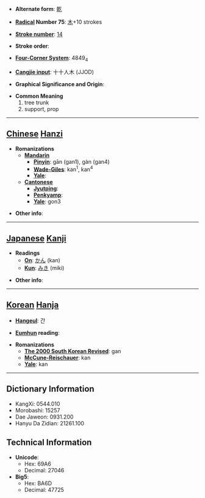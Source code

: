 * '''Alternate form''': [[乾]]

* '''[[Wiktionary:Chinese radical index| Radical]] Number 75''': [[Wiktionary:Chinese radical index 木|木]]+10 strokes

* '''[[Wiktionary:Chinese total strokes index|Stroke number]]''': [[Wiktionary:Chinese total strokes index 14|14]]

* '''Stroke order''': 

* '''[[Wiktionary:Chinese four corner index|Four-Corner System]]''': 4849<sub>4</sub>

* '''[[Wiktionary:Chinese Cangjie index|Cangjie input]]''': 十十人木 (JJOD)

* '''Graphical Significance and Origin''': 

* '''Common Meaning'''
*#tree trunk
*# support, prop


----

== [[Chinese]] [[Hanzi]] ==

* '''Romanizations'''
** '''[[Mandarin]]'''
*** '''[[Pinyin]]''': gān (gan1), gàn (gan4)
*** '''[[Wade-Giles]]''': kan<sup>1</sup>, kan<sup>4</sup>
*** '''[[Yale]]''': 
** '''[[Cantonese]]'''
*** '''[[Jyutping]]''':
*** '''[[Penkyamp]]''': 
*** '''[[Yale]]''': gon3

* '''Other info''': 

----

== [[Japanese]] [[Kanji]] ==

* '''Readings'''
** '''[[On]]''': [[かん]] (kan)
** '''[[Kun]]''': [[みき]] (miki)

* '''Other info''':  

----

== [[Korean]] [[Hanja]] ==

* '''[[Hangeul]]''': 간

* '''[[Eumhun]] reading''': 

* '''Romanizations'''
** '''[[The 2000 South Korean Revised Romanization|The 2000 South Korean Revised]]''': gan
** '''[[McCune-Reischauer]]''': kan
** '''[[Yale]]''': kan

----

== Dictionary Information ==

* KangXi: 0544.010
* Morobashi: 15257
* Dae Jaweon: 0931.200
* Hanyu Da Zidian: 21261.100

== Technical Information ==

* '''Unicode''':
** Hex: 69A6
** Decimal: 27046
* '''Big5''':
** Hex: BA6D
** Decimal: 47725